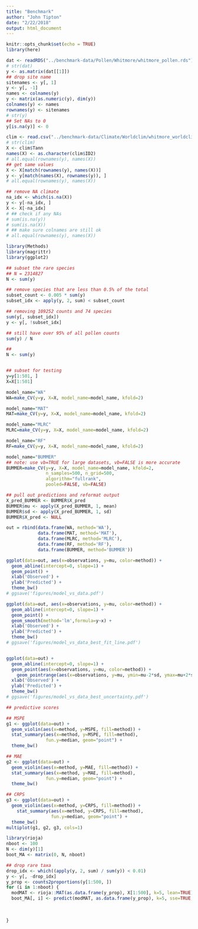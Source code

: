 ```yaml
---
title: "Benchmark"
author: "John Tipton"
date: "2/22/2018"
output: html_document
---
```


```r
knitr::opts_chunk$set(echo = TRUE)
library(here)
```

```r
dat <- readRDS("../benchmark-data/Pollen/Whitmore/whitmore_pollen.rds")
# str(dat)
y <- as.matrix(dat[[1]])
## drop site name
sitenames <- y[, 1]
y <- y[, -1]
names <- colnames(y)
y <- matrix(as.numeric(y), dim(y))
colnames(y) <- names
rownames(y) <- sitenames
# str(y)
## Set NAs to 0
y[is.na(y)] <- 0
```

```r
clim <- read.csv("../benchmark-data/Climate/Worldclim/whitmore_worldclim_10min.csv")
# str(clim)
X <- clim$Tann
names(X) <- as.character(clim$ID2)
# all.equal(rownames(y), names(X))
## get same values
X <- X[match(rownames(y), names(X))]
y <- y[match(names(X), rownames(y)), ]
# all.equal(rownames(y), names(X))

## remove NA climate 
na_idx <- which(is.na(X))
y <- y[-na_idx, ]
X <- X[-na_idx]
# ## check if any NAs
# sum(is.na(y))
# sum(is.na(X))
# ## make sure colnames are still ok
# all.equal(rownames(y), names(X))
```


```r
library(Methods)
library(magrittr)
library(ggplot2)

## subset the rare species
## N = 2314827
N <- sum(y)

## remove species that are less than 0.5% of the total
subset_count <- 0.005 * sum(y)
subset_idx <- apply(y, 2, sum) < subset_count

## removing 109252 counts and 74 species
sum(y[, subset_idx])
y <- y[, !subset_idx]

## still have over 95% of all pollen counts
sum(y) / N

##
N <- sum(y)


## subset for testing
y=y[1:501, ]
X=X[1:501]

model_name="WA"
WA=make_CV(y=y, X=X, model_name=model_name, kfold=2)

model_name="MAT"
MAT=make_CV(y=y, X=X, model_name=model_name, kfold=2)

model_name="MLRC"
MLRC=make_CV(y=y, X=X, model_name=model_name, kfold=2)

model_name="RF"
RF=make_CV(y=y, X=X, model_name=model_name, kfold=2)

model_name="BUMMER"
## note: use vb=TRUE for large datasets, vb=FALSE is more accurate
BUMMER=make_CV(y=y, X=X, model_name=model_name, kfold=2, 
               n_samples=500, n_grid=500,
               algorithm="fullrank",
               pooled=FALSE, vb=FALSE)

## pull out predictions and reformat output
X_pred_BUMMER <- BUMMER$X_pred
BUMMER$mu <- apply(X_pred_BUMMER, 1, mean)
BUMMER$sd <- apply(X_pred_BUMMER, 1, sd)
BUMMER$X_pred <- NULL

out = rbind(data.frame(WA, method='WA'), 
            data.frame(MAT, method='MAT'),
            data.frame(MLRC, method='MLRC'),
            data.frame(RF, method='RF'),
            data.frame(BUMMER, method='BUMMER'))

ggplot(data=out, aes(x=observations, y=mu, color=method)) + 
  geom_abline(intercept=0, slope=1) + 
  geom_point() + 
  xlab('Observed') +
  ylab('Predicted') +
  theme_bw()
# ggsave('figures/model_vs_data.pdf')

ggplot(data=out, aes(x=observations, y=mu, color=method)) + 
  geom_abline(intercept=0, slope=1) + 
  geom_point() + 
  geom_smooth(method='lm',formula=y~x) +
  xlab('Observed') +
  ylab('Predicted') +
  theme_bw()
# ggsave('figures/model_vs_data_best_fit_line.pdf')


ggplot(data=out) + 
  geom_abline(intercept=0, slope=1) + 
  geom_point(aes(x=observations, y=mu, color=method)) + 
    geom_pointrange(aes(x=observations, y=mu, ymin=mu-2*sd, ymax=mu+2*sd, color=method)) +
  xlab('Observed') +
  ylab('Predicted') +
  theme_bw()
# ggsave('figures/model_vs_data_best_uncertainty.pdf')

## predictive scores

## MSPE
g1 <- ggplot(data=out) + 
  geom_violin(aes(x=method, y=MSPE, fill=method)) +
  stat_summary(aes(x=method, y=MSPE, fill=method),
               fun.y=median, geom="point") +
  theme_bw()

## MAE
g2 <- ggplot(data=out) + 
  geom_violin(aes(x=method, y=MAE, fill=method)) +
  stat_summary(aes(x=method, y=MAE, fill=method),
               fun.y=median, geom="point") +
  theme_bw()

## CRPS
g3 <- ggplot(data=out) + 
  geom_violin(aes(x=method, y=CRPS, fill=method)) +
    stat_summary(aes(x=method, y=CRPS, fill=method), 
                 fun.y=median, geom="point") +
  theme_bw()
multiplot(g1, g2, g3, cols=1)
```



```r
library(rioja)
nboot <- 100
N <- dim(y)[1]
boot_MA <- matrix(0, N, nboot)

## drop rare taxa
drop_idx <- which((apply(y, 2, sum) / sum(y)) < 0.01)
y <- y[, -drop_idx]
y_prop <- counts2proportions(y[1:500, ])
for (i in 1:nboot) {
  modMAT <- rioja::MAT(as.data.frame(y_prop), X[1:500], k=5, lean=TRUE)
  boot_MA[, i] <- predict(modMAT, as.data.frame(y_prop), k=5, sse=TRUE, n.boot=1)$fit[, 1]
  
  
  
}
```